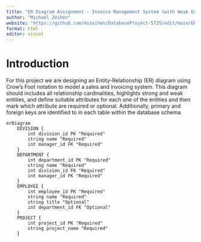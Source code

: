 ```yaml
---
title: "ER Diagram Assignment - Invoice Management System (with Weak Entity)"
author: "Michael Zeihen"
website: "https://github.com/mszeihen/DatabaseProject-5725/edit/main/ERDiagram_Assignment.qmd"
format: html
editor: visual
---
```


# Introduction

For this project we are designing an Entity-Relationship (ER) diagram using Crow’s Foot notation to model a sales and invoicing system. This diagram should includea all relationship cardinalities, highlights strong and weak entities, and define suitable attributes for each one of the entities and then mark which attribute are required or optional. Additionally, primary and foreign keys are identified to in each table within the database schema.


```mermaid
erDiagram
    DIVISION {
        int division_id PK "Required"
        string name "Required"
        int manager_id FK "Required"
    }
    DEPARTMENT {
        int department_id PK "Required"
        string name "Required"
        int division_id FK "Required"
        int manager_id FK "Required"
    }
    EMPLOYEE {
        int employee_id PK "Required"
        string name "Required"
        string title "Optional"
        int department_id FK "Optional"
    }
    PROJECT {
        int project_id PK "Required"
        string project_name "Required"
    }

```


